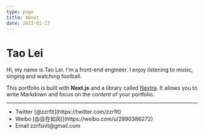 ```yaml
---
type: page
title: About
date: 2023-01-17
---
```


# Tao Lei

Hi, my name is Tao Lei. I'm a front-end engineer. I enjoy listening to music, singing and watching football.

This portfolio is built with **Next.js** and a library called [Nextra](https://nextra.vercel.app/). It allows you to write Markdown and focus on the _content_ of your portfolio.

---

<div>
  <ul>
    <li>Twitter [@zzrflt](https://twitter.com/zzrflt)</li>
    <li>Weibo [@自在如风l](https://weibo.com/u/2890386272)</li>
    <li>Email zzrfsnlt@gmail.com</li>
  </ul>
</div>
